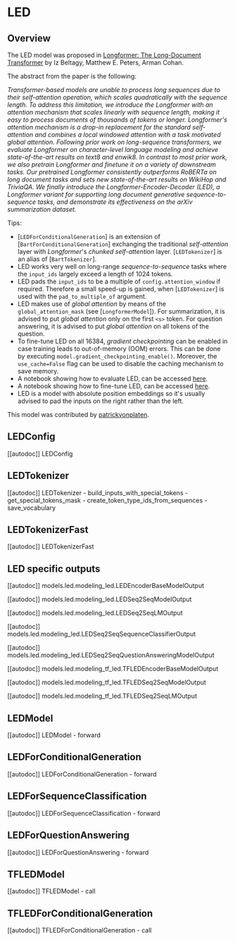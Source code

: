 <!--Copyright 2020 The HuggingFace Team. All rights reserved.

Licensed under the Apache License, Version 2.0 (the "License"); you may not use this file except in compliance with
the License. You may obtain a copy of the License at

http://www.apache.org/licenses/LICENSE-2.0

Unless required by applicable law or agreed to in writing, software distributed under the License is distributed on
an "AS IS" BASIS, WITHOUT WARRANTIES OR CONDITIONS OF ANY KIND, either express or implied. See the License for the
specific language governing permissions and limitations under the License.
-->

# LED

## Overview

The LED model was proposed in [Longformer: The Long-Document Transformer](https://arxiv.org/abs/2004.05150) by Iz
Beltagy, Matthew E. Peters, Arman Cohan.

The abstract from the paper is the following:

*Transformer-based models are unable to process long sequences due to their self-attention operation, which scales
quadratically with the sequence length. To address this limitation, we introduce the Longformer with an attention
mechanism that scales linearly with sequence length, making it easy to process documents of thousands of tokens or
longer. Longformer's attention mechanism is a drop-in replacement for the standard self-attention and combines a local
windowed attention with a task motivated global attention. Following prior work on long-sequence transformers, we
evaluate Longformer on character-level language modeling and achieve state-of-the-art results on text8 and enwik8. In
contrast to most prior work, we also pretrain Longformer and finetune it on a variety of downstream tasks. Our
pretrained Longformer consistently outperforms RoBERTa on long document tasks and sets new state-of-the-art results on
WikiHop and TriviaQA. We finally introduce the Longformer-Encoder-Decoder (LED), a Longformer variant for supporting
long document generative sequence-to-sequence tasks, and demonstrate its effectiveness on the arXiv summarization
dataset.*

Tips:

- [`LEDForConditionalGeneration`] is an extension of
  [`BartForConditionalGeneration`] exchanging the traditional *self-attention* layer with
  *Longformer*'s *chunked self-attention* layer. [`LEDTokenizer`] is an alias of
  [`BartTokenizer`].
- LED works very well on long-range *sequence-to-sequence* tasks where the `input_ids` largely exceed a length of
  1024 tokens.
- LED pads the `input_ids` to be a multiple of `config.attention_window` if required. Therefore a small speed-up is
  gained, when [`LEDTokenizer`] is used with the `pad_to_multiple_of` argument.
- LED makes use of *global attention* by means of the `global_attention_mask` (see
  [`LongformerModel`]). For summarization, it is advised to put *global attention* only on the first
  `<s>` token. For question answering, it is advised to put *global attention* on all tokens of the question.
- To fine-tune LED on all 16384, *gradient checkpointing* can be enabled in case training leads to out-of-memory (OOM)
  errors. This can be done by executing `model.gradient_checkpointing_enable()`. 
 Moreover, the `use_cache=False`
  flag can be used to disable the caching mechanism to save memory.
- A notebook showing how to evaluate LED, can be accessed [here](https://colab.research.google.com/drive/12INTTR6n64TzS4RrXZxMSXfrOd9Xzamo?usp=sharing).
- A notebook showing how to fine-tune LED, can be accessed [here](https://colab.research.google.com/drive/12LjJazBl7Gam0XBPy_y0CTOJZeZ34c2v?usp=sharing).
- LED is a model with absolute position embeddings so it's usually advised to pad the inputs on the right rather than
  the left.

This model was contributed by [patrickvonplaten](https://huggingface.co/patrickvonplaten).


## LEDConfig

[[autodoc]] LEDConfig

## LEDTokenizer

[[autodoc]] LEDTokenizer
    - build_inputs_with_special_tokens
    - get_special_tokens_mask
    - create_token_type_ids_from_sequences
    - save_vocabulary

## LEDTokenizerFast

[[autodoc]] LEDTokenizerFast

## LED specific outputs

[[autodoc]] models.led.modeling_led.LEDEncoderBaseModelOutput

[[autodoc]] models.led.modeling_led.LEDSeq2SeqModelOutput

[[autodoc]] models.led.modeling_led.LEDSeq2SeqLMOutput

[[autodoc]] models.led.modeling_led.LEDSeq2SeqSequenceClassifierOutput

[[autodoc]] models.led.modeling_led.LEDSeq2SeqQuestionAnsweringModelOutput

[[autodoc]] models.led.modeling_tf_led.TFLEDEncoderBaseModelOutput

[[autodoc]] models.led.modeling_tf_led.TFLEDSeq2SeqModelOutput

[[autodoc]] models.led.modeling_tf_led.TFLEDSeq2SeqLMOutput

## LEDModel

[[autodoc]] LEDModel
    - forward

## LEDForConditionalGeneration

[[autodoc]] LEDForConditionalGeneration
    - forward

## LEDForSequenceClassification

[[autodoc]] LEDForSequenceClassification
    - forward

## LEDForQuestionAnswering

[[autodoc]] LEDForQuestionAnswering
    - forward

## TFLEDModel

[[autodoc]] TFLEDModel
    - call

## TFLEDForConditionalGeneration

[[autodoc]] TFLEDForConditionalGeneration
    - call
